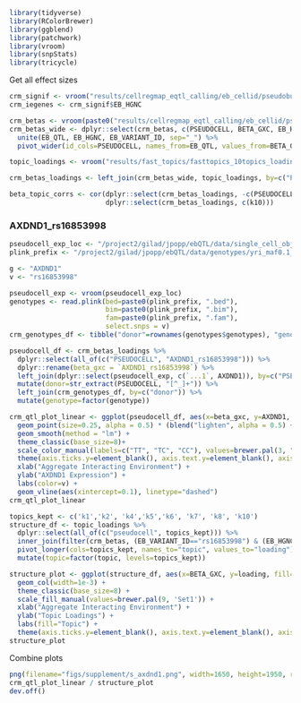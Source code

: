```r
library(tidyverse)
library(RColorBrewer)
library(ggblend)
library(patchwork)
library(vroom)
library(snpStats)
library(tricycle)
```

Get all effect sizes
```r
crm_signif <- vroom("results/cellregmap_eqtl_calling/eb_cellid/pseudobulk_tmm/basic/all_genes_merged.mash-signif.fasttopics_10topics.cellregmap.sighits.tsv")
crm_iegenes <- crm_signif$EB_HGNC

crm_betas <- vroom(paste0("results/cellregmap_eqtl_calling/eb_cellid/pseudobulk_tmm/basic/mash-signif.fasttopics_10topics.", crm_iegenes, ".cellregmap.betas.tsv"))
crm_betas_wide <- dplyr::select(crm_betas, c(PSEUDOCELL, BETA_GXC, EB_HGNC, EB_VARIANT_ID)) %>%
  unite(EB_QTL, EB_HGNC, EB_VARIANT_ID, sep="_") %>%
  pivot_wider(id_cols=PSEUDOCELL, names_from=EB_QTL, values_from=BETA_GXC)

topic_loadings <- vroom("results/fast_topics/fasttopics_10topics_loadings.tsv")

crm_betas_loadings <- left_join(crm_betas_wide, topic_loadings, by=c("PSEUDOCELL"="pseudocell"))

beta_topic_corrs <- cor(dplyr::select(crm_betas_loadings, -c(PSEUDOCELL, paste0("k", seq(10)))),
                        dplyr::select(crm_betas_loadings, c(k10)))
```

### AXDND1_rs16853998
```r
pseudocell_exp_loc <- "/project2/gilad/jpopp/ebQTL/data/single_cell_objects/eb_pseudocells_normalized.tsv"
plink_prefix <- "/project2/gilad/jpopp/ebQTL/data/genotypes/yri_maf0.1_all.hg38"

g <- "AXDND1"
v <- "rs16853998"

pseudocell_exp <- vroom(pseudocell_exp_loc)
genotypes <- read.plink(bed=paste0(plink_prefix, ".bed"),
                        bim=paste0(plink_prefix, ".bim"),
                        fam=paste0(plink_prefix, ".fam"),
                        select.snps = v)
crm_genotypes_df <- tibble("donor"=rownames(genotypes$genotypes), "genotype"=as.numeric(genotypes$genotypes))

pseudocell_df <- crm_betas_loadings %>%
  dplyr::select(all_of(c("PSEUDOCELL", "AXDND1_rs16853998"))) %>% 
  dplyr::rename(beta_gxc = `AXDND1_rs16853998`) %>%
  left_join(dplyr::select(pseudocell_exp, c(`...1`, AXDND1)), by=c("PSEUDOCELL"="...1")) %>%
  mutate(donor=str_extract(PSEUDOCELL, "[^_]+")) %>%
  left_join(crm_genotypes_df, by=c("donor")) %>%
  mutate(genotype=factor(genotype))
```

```r
crm_qtl_plot_linear <- ggplot(pseudocell_df, aes(x=beta_gxc, y=AXDND1, color=genotype)) +
  geom_point(size=0.25, alpha = 0.5) * (blend("lighten", alpha = 0.5) + blend("multiply", alpha = 0.1)) +
  geom_smooth(method = "lm") +
  theme_classic(base_size=8)+
  scale_color_manual(labels=c("TT", "TC", "CC"), values=brewer.pal(3, "Set1")) +
  theme(axis.ticks.y=element_blank(), axis.text.y=element_blank(), axis.ticks.x=element_blank(), axis.text.x=element_blank()) +
  xlab("Aggregate Interacting Environment") +
  ylab("AXDND1 Expression") +
  labs(color=v) +
  geom_vline(aes(xintercept=0.1), linetype="dashed")
crm_qtl_plot_linear
```

```r
topics_kept <- c('k1','k2', 'k4','k5','k6', 'k7', 'k8', 'k10')
structure_df <- topic_loadings %>%
  dplyr::select(all_of(c("pseudocell", topics_kept))) %>%
  inner_join(filter(crm_betas, (EB_VARIANT_ID=="rs16853998") & (EB_HGNC=="AXDND1")), by=c("pseudocell"="PSEUDOCELL")) %>%
  pivot_longer(cols=topics_kept, names_to="topic", values_to="loading") %>%
  mutate(topic=factor(topic, levels=topics_kept))

structure_plot <- ggplot(structure_df, aes(x=BETA_GXC, y=loading, fill=topic)) +
  geom_col(width=1e-3) +
  theme_classic(base_size=8) +
  scale_fill_manual(values=brewer.pal(9, 'Set1')) +
  xlab("Aggregate Interacting Environment") +
  ylab("Topic Loadings") +
  labs(fill="Topic") +
  theme(axis.ticks.y=element_blank(), axis.text.y=element_blank(), axis.ticks.x=element_blank(), axis.text.x=element_blank())
structure_plot
```


Combine plots
```r
png(filename="figs/supplement/s_axdnd1.png", width=1650, height=1950, res=300)
crm_qtl_plot_linear / structure_plot
dev.off()
```

